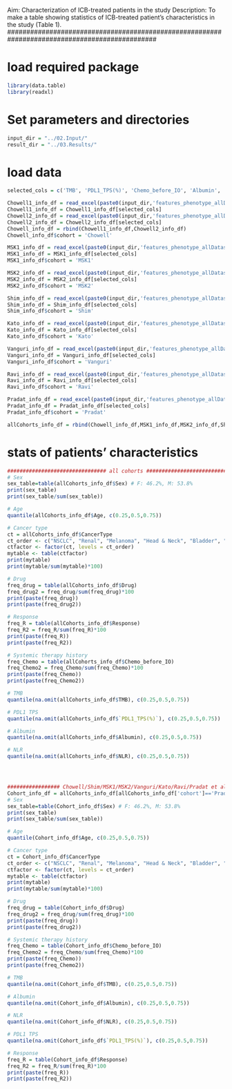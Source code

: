 ###############################################################################################
Aim: Characterization of ICB-treated patients in the study
Description: To make a table showing statistics of ICB-treated patient's characteristics in the study (Table 1).
###############################################################################################


# load required package
```r
library(data.table)
library(readxl)

```

# Set parameters and directories
```r
input_dir = "../02.Input/"
result_dir = "../03.Results/"

```


# load data 
```r
selected_cols = c('TMB', 'PDL1_TPS(%)', 'Chemo_before_IO', 'Albumin', 'CancerType', 'NLR', 'Age', 'Drug', 'Sex', 'Response')

Chowell1_info_df = read_excel(paste0(input_dir,'features_phenotype_allDatasets.xlsx'), "Chowell2015-2017")
Chowell1_info_df = Chowell1_info_df[selected_cols]
Chowell2_info_df = read_excel(paste0(input_dir,'features_phenotype_allDatasets.xlsx'), "Chowell2018")
Chowell2_info_df = Chowell2_info_df[selected_cols]
Chowell_info_df = rbind(Chowell1_info_df,Chowell2_info_df)
Chowell_info_df$cohort = 'Chowell'

MSK1_info_df = read_excel(paste0(input_dir,'features_phenotype_allDatasets.xlsx'), "Morris_new")
MSK1_info_df = MSK1_info_df[selected_cols]
MSK1_info_df$cohort = 'MSK1'

MSK2_info_df = read_excel(paste0(input_dir,'features_phenotype_allDatasets.xlsx'), "Morris_new2")
MSK2_info_df = MSK2_info_df[selected_cols]
MSK2_info_df$cohort = 'MSK2'

Shim_info_df = read_excel(paste0(input_dir,'features_phenotype_allDatasets.xlsx'), "Lee_NSCLC")
Shim_info_df = Shim_info_df[selected_cols]
Shim_info_df$cohort = 'Shim'

Kato_info_df = read_excel(paste0(input_dir,'features_phenotype_allDatasets.xlsx'), "Kurzrock_panCancer")
Kato_info_df = Kato_info_df[selected_cols]
Kato_info_df$cohort = 'Kato'

Vanguri_info_df = read_excel(paste0(input_dir,'features_phenotype_allDatasets.xlsx'), "Vanguri_NSCLC_all")
Vanguri_info_df = Vanguri_info_df[selected_cols]
Vanguri_info_df$cohort = 'Vanguri'

Ravi_info_df = read_excel(paste0(input_dir,'features_phenotype_allDatasets.xlsx'), "Ravi_NSCLC")
Ravi_info_df = Ravi_info_df[selected_cols]
Ravi_info_df$cohort = 'Ravi'

Pradat_info_df = read_excel(paste0(input_dir,'features_phenotype_allDatasets.xlsx'), "Pradat_panCancer")
Pradat_info_df = Pradat_info_df[selected_cols]
Pradat_info_df$cohort = 'Pradat'

allCohorts_info_df = rbind(Chowell_info_df,MSK1_info_df,MSK2_info_df,Shim_info_df,Kato_info_df,Vanguri_info_df,Ravi_info_df,Pradat_info_df)
```

# stats of patients' characteristics
```r
################################ all cohorts ################################
# Sex
sex_table=table(allCohorts_info_df$Sex) # F: 46.2%, M: 53.8%
print(sex_table)
print(sex_table/sum(sex_table))

# Age
quantile(allCohorts_info_df$Age, c(0.25,0.5,0.75))

# Cancer type
ct = allCohorts_info_df$CancerType
ct_order <- c("NSCLC", "Renal", "Melanoma", "Head & Neck", "Bladder", "Sarcoma", "Gastric", "CNS", "Colorectal", "Endometrial", "Hepatobiliary", "SCLC", "Esophageal", "Pancreatic", "Mesothelioma", "Ovarian", "Breast", "Unknown primary")
ctfactor <- factor(ct, levels = ct_order)
mytable <- table(ctfactor)
print(mytable)
print(mytable/sum(mytable)*100)

# Drug
freq_drug = table(allCohorts_info_df$Drug)
freq_drug2 = freq_drug/sum(freq_drug)*100
print(paste(freq_drug))
print(paste(freq_drug2))

# Response
freq_R = table(allCohorts_info_df$Response)
freq_R2 = freq_R/sum(freq_R)*100
print(paste(freq_R))
print(paste(freq_R2))

# Systemic therapy history
freq_Chemo = table(allCohorts_info_df$Chemo_before_IO)
freq_Chemo2 = freq_Chemo/sum(freq_Chemo)*100
print(paste(freq_Chemo))
print(paste(freq_Chemo2))

# TMB
quantile(na.omit(allCohorts_info_df$TMB), c(0.25,0.5,0.75))

# PDL1 TPS
quantile(na.omit(allCohorts_info_df$`PDL1_TPS(%)`), c(0.25,0.5,0.75))

# Albumin
quantile(na.omit(allCohorts_info_df$Albumin), c(0.25,0.5,0.75))

# NLR
quantile(na.omit(allCohorts_info_df$NLR), c(0.25,0.5,0.75))




################# Chowell/Shim/MSK1/MSK2/Vanguri/Kato/Ravi/Pradat et al. cohort #################
Cohort_info_df = allCohorts_info_df[allCohorts_info_df['cohort']=='Pradat',]
# Sex
sex_table=table(Cohort_info_df$Sex) # F: 46.2%, M: 53.8%
print(sex_table)
print(sex_table/sum(sex_table))

# Age
quantile(Cohort_info_df$Age, c(0.25,0.5,0.75))

# Cancer type
ct = Cohort_info_df$CancerType
ct_order <- c("NSCLC", "Renal", "Melanoma", "Head & Neck", "Bladder", "Sarcoma", "Gastric", "CNS", "Colorectal", "Endometrial", "Hepatobiliary", "SCLC", "Esophageal", "Pancreatic", "Mesothelioma", "Ovarian", "Breast", "Unknown primary")
ctfactor <- factor(ct, levels = ct_order)
mytable <- table(ctfactor)
print(mytable)
print(mytable/sum(mytable)*100)

# Drug
freq_drug = table(Cohort_info_df$Drug)
freq_drug2 = freq_drug/sum(freq_drug)*100
print(paste(freq_drug))
print(paste(freq_drug2))

# Systemic therapy history
freq_Chemo = table(Cohort_info_df$Chemo_before_IO)
freq_Chemo2 = freq_Chemo/sum(freq_Chemo)*100
print(paste(freq_Chemo))
print(paste(freq_Chemo2))

# TMB
quantile(na.omit(Cohort_info_df$TMB), c(0.25,0.5,0.75))

# Albumin
quantile(na.omit(Cohort_info_df$Albumin), c(0.25,0.5,0.75))

# NLR
quantile(na.omit(Cohort_info_df$NLR), c(0.25,0.5,0.75))

# PDL1 TPS
quantile(na.omit(Cohort_info_df$`PDL1_TPS(%)`), c(0.25,0.5,0.75))

# Response
freq_R = table(Cohort_info_df$Response)
freq_R2 = freq_R/sum(freq_R)*100
print(paste(freq_R))
print(paste(freq_R2))


```

